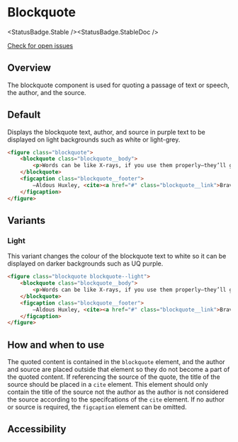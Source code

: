 
# Blockquote

<StatusBadge.Stable /><StatusBadge.StableDoc />

<a href="https://github.com/uq-its-ss/design-system/issues" class="uq-button uq-button--text" target="_blank">Check for open issues</a>

## Overview

The blockquote component is used for quoting a passage of text or speech, the author, and the source. 

## Default

Displays the blockquote text, author, and source in purple text to be displayed on light backgrounds such as white or light-grey.

<Canvas withSource="none">
  <Story height={170} id="components-blockquote" />
</Canvas>

```html
<figure class="blockquote">
    <blockquote class="blockquote__body">
        <p>Words can be like X-rays, if you use them properly—they’ll go through anything. You read and you’re pierced.</p>
    </blockquote>
    <figcaption class="blockquote__footer">
        —Aldous Huxley, <cite><a href="#" class="blockquote__link">Brave New World</a></cite>
    </figcaption>
</figure>
```

## Variants

### Light 

This variant changes the colour of the blockquote text to white so it can be displayed on darker backgrounds such as UQ purple. 

<Canvas withSource="none">
  <Story height={170} id="components-blockquote--blockquote-light" />
</Canvas>

```html
<figure class="blockquote blockquote--light">
    <blockquote class="blockquote__body">
        <p>Words can be like X-rays, if you use them properly—they’ll go through anything. You read and you’re pierced.</p>
    </blockquote>
    <figcaption class="blockquote__footer">
        —Aldous Huxley, <cite><a href="#" class="blockquote__link">Brave New World</a></cite>
    </figcaption>
</figure>
```

## How and when to use
The quoted content is contained in the ```blockquote``` element, and the author and source are placed outside that element so they do not become a part of the quoted content. If referencing the source of the quote, the title of the source should be placed in a ```cite``` element. This element should only contain the title of the source not the author as the author is not considered the source according to the specifcations of the ```cite``` element. If no author or source is required, the ```figcaption``` element can be omitted. 


## Accessibility
